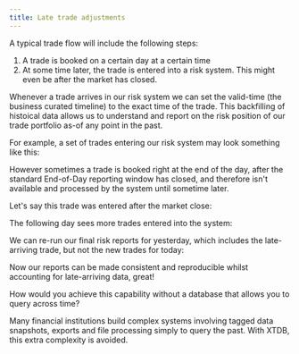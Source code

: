 ```yaml
---
title: Late trade adjustments
---
```



A typical trade flow will include the following steps:

1. A trade is booked on a certain day at a certain time
2. At some time later, the trade is entered into a risk system. This might even be after the market has closed.

Whenever a trade arrives in our risk system we can set the valid-time (the business curated timeline) to the exact time of the trade. This backfilling of histoical data allows us to understand and report on the risk position of our trade portfolio as-of any point in the past.

For example, a set of trades entering our risk system may look something like this:

<Fiddle magicContext="my-context">
  <Txs systemTime="2024-01-15T16:59:00"
       txs="INSERT INTO trades (xt$id, symbol, volume, xt$valid_from)
            VALUES
            (1, 'XAU:CUR', 150, TIMESTAMP '2024-01-15 10:00:00'),
            (2, 'NG1:COM', 430, TIMESTAMP '2024-01-15 11:15:00'),
            (3, 'XAU:CUR', 200, TIMESTAMP '2024-01-15 12:05:00')" />
  <Query q="SELECT t.*, xt$valid_from AS trade_date
            FROM trades AS t
            ORDER BY xt$id" />
</Fiddle>

However sometimes a trade is booked right at the end of the day, after the standard End-of-Day reporting window has closed, and therefore isn't available and processed by the system until sometime later.

Let's say this trade was entered after the market close:

<Fiddle magicContext="my-context">
  <Txs systemTime="2024-01-15T19:10:00"
       txs="INSERT INTO trades (xt$id, symbol, volume, xt$valid_from)
            VALUES
            (4, 'W1:COM', 320, TIMESTAMP '2024-01-15 16:50:00')" />
  <Query q="SELECT t.*, xt$valid_from AS trade_date
            FROM trades AS t
            ORDER BY xt$id" />
</Fiddle>

The following day sees more trades entered into the system:

<Fiddle magicContext="my-context">
  <Txs systemTime="2024-01-16T16:59:00"
       txs="INSERT INTO trades (xt$id, symbol, volume, xt$valid_from)
            VALUES
            (5, 'W1:COM', 100, TIMESTAMP '2024-01-16 12:10:00'),
	    (6, 'W1:COM', 120, TIMESTAMP '2024-01-16 14:55:00')" />
  <Query q="SELECT t.*, xt$valid_from AS trade_date
            FROM trades AS t
            ORDER BY xt$id" />
</Fiddle>

We can re-run our final risk reports for yesterday, which includes the late-arriving trade, but not the new trades for today:

<Fiddle magicContext="my-context">
  <Query q="SELECT *
            FROM trades FOR ALL VALID_TIME
            WHERE VALID_TIME CONTAINS TIMESTAMP '2024-01-16 17:00:00'
            ORDER BY xt$id" />
</Fiddle>

Now our reports can be made consistent and reproducible whilst accounting for late-arriving data, great!

How would you achieve this capability without a database that allows you to query across time?

Many financial institutions build complex systems involving tagged data snapshots, exports and file processing simply to query the past.
With XTDB, this extra complexity is avoided.